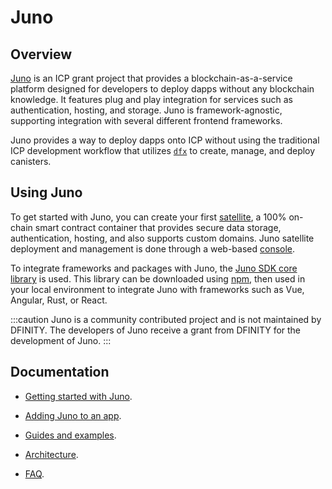 # Juno

## Overview

[Juno](https://juno.build/) is an ICP grant project that provides a blockchain-as-a-service platform designed for developers to deploy dapps without any blockchain knowledge. It features plug and play integration for services such as authentication, hosting, and storage. Juno is framework-agnostic, supporting integration with several different frontend frameworks.

Juno provides a way to deploy dapps onto ICP without using the traditional ICP development workflow that utilizes [`dfx`](/docs/current/developer-docs/getting-started/install/install) to create, manage, and deploy canisters.

## Using Juno

To get started with Juno, you can create your first [satellite](https://juno.build/docs/add-juno-to-an-app/create-a-satellite), a 100% on-chain smart contract container that provides secure data storage, authentication, hosting, and also supports custom domains. Juno satellite deployment and management is done through a web-based [console](https://console.juno.build/).

To integrate frameworks and packages with Juno, the [Juno SDK core library](https://www.npmjs.com/package/@junobuild/core) is used. This library can be downloaded using [npm](https://www.npmjs.com/), then used in your local environment to integrate Juno with frameworks such as Vue, Angular, Rust, or React.

:::caution
Juno is a community contributed project and is not maintained by DFINITY. The developers of Juno receive a grant from DFINITY for the development of Juno.
:::

## Documentation

- [Getting started with Juno](https://juno.build/docs/intro).

- [Adding Juno to an app](https://juno.build/docs/category/add-juno-to-an-app).

- [Guides and examples](https://juno.build/docs/category/guides-and-examples).

- [Architecture](https://juno.build/docs/architecture).

- [FAQ](https://juno.build/docs/faq).


